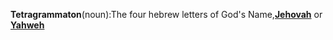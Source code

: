 '''Tetragrammaton'''(noun):The four hebrew letters of God's Name,'''[[Jehovah]]''' or '''[[Yahweh]]'''